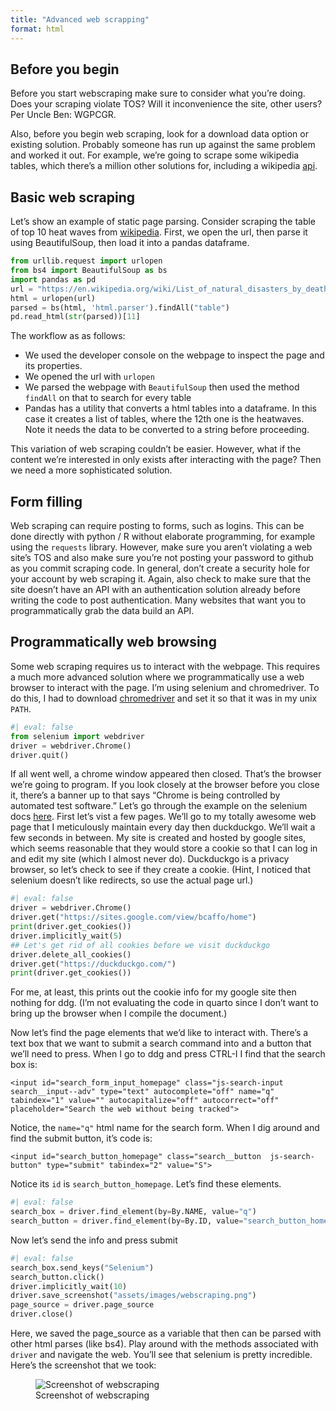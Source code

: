 ```yaml
---
title: "Advanced web scrapping"
format: html
---
```


## Before you begin

Before you start webscraping make sure to consider what you're doing. Does your scraping violate TOS? Will it inconvenience the site, other users? Per Uncle Ben: WGPCGR.

Also, before you begin web scraping, look for a download data option or existing solution. Probably someone has run up against the same problem and worked it out. For example, we're going to scrape some wikipedia tables, which there's a million other solutions for, including a wikipedia [api](https://www.mediawiki.org/wiki/API:Main_page).

## Basic web scraping

Let's show an example of static page parsing. Consider scraping the table of top 10 heat waves from [wikipedia](https://en.wikipedia.org/wiki/List_of_natural_disasters_by_death_toll). First, we open the url, then parse it using BeautifulSoup, then load it into a pandas dataframe.


```python
from urllib.request import urlopen
from bs4 import BeautifulSoup as bs
import pandas as pd
url = "https://en.wikipedia.org/wiki/List_of_natural_disasters_by_death_toll"
html = urlopen(url)
parsed = bs(html, 'html.parser').findAll("table")
pd.read_html(str(parsed))[11]
```

The workflow as as follows:

+ We used the developer console on the webpage to inspect the page and its properties.
+ We opened the url with `urlopen`
+ We parsed the webpage with `BeautifulSoup` then used the method `findAll` on that to search for every table
+ Pandas has a utility that converts a html tables into a dataframe. In this case it creates a list of tables, where the 12th one is the heatwaves. Note it needs the data to be converted to a string before proceeding.

This variation of web scraping couldn't be easier. However, what if the content we're interested in only exists after interacting with the page? Then we need a more sophisticated solution.

## Form filling
Web scraping can require posting to forms, such as logins. This can be done directly with python / R without elaborate programming, for example using the `requests` library. However, make sure you aren't violating a web site's TOS and also make sure you're not posting your password to github as you commit scraping code. In general, don't create a security hole for your account by web scraping it. Again, also check to make sure that the site doesn't have an API with an authentication solution already before writing the code to post authentication. Many websites that want you to programmatically grab the data build an API.

## Programmatically web browsing

Some web scraping requires us to interact with the webpage. This requires a much more advanced solution where we programmatically use a web browser to interact with the page. I'm using selenium and chromedriver. To do this, I had to download [chromedriver](https://chromedriver.chromium.org/downloads) and set it so that it was in my unix `PATH`.


```python
#| eval: false
from selenium import webdriver
driver = webdriver.Chrome()
driver.quit()
```

If all went well, a chrome window appeared then closed. That's the browser we're going to program. If you look closely at the browser before you close it, there's a banner up to that says "Chrome is being controlled by automated test software." Let's go through the example on the selenium docs [here](https://www.selenium.dev/documentation/webdriver/getting_started/first_script/). First let's vist a few pages. We'll go to my totally awesome web page that I meticulously maintain every day then duckduckgo. We'll wait a few seconds in between.
My site is created and hosted by google sites, which seems reasonable that they would store a cookie so that I can log in and edit my site (which I almost never do). Duckduckgo is a privacy browser, so let's check to see if they create a cookie. (Hint, I noticed that selenium doesn't like redirects, so use the actual page url.)


```python
#| eval: false
driver = webdriver.Chrome()
driver.get("https://sites.google.com/view/bcaffo/home")
print(driver.get_cookies())
driver.implicitly_wait(5)
## Let's get rid of all cookies before we visit duckduckgo
driver.delete_all_cookies()
driver.get("https://duckduckgo.com/")
print(driver.get_cookies())

```

For me, at least, this prints out the cookie info for my google site then nothing for ddg. (I'm not evaluating the code in quarto since I don't want to bring up the browser when I compile the document.)

Now let's find the page elements that we'd like to interact with. There's a text box that we want to submit a search command into and a button that we'll need to press. When I go to ddg and press CTRL-I I find that the search box is:

```
<input id="search_form_input_homepage" class="js-search-input search__input--adv" type="text" autocomplete="off" name="q" tabindex="1" value="" autocapitalize="off" autocorrect="off" placeholder="Search the web without being tracked">
```

Notice, the `name="q"` html name for the search form. When I dig around and find the submit button, it's code is:

```
<input id="search_button_homepage" class="search__button  js-search-button" type="submit" tabindex="2" value="S">
```

Notice its `id` is `search_button_homepage`. Let's find these elements.

```python
#| eval: false
search_box = driver.find_element(by=By.NAME, value="q")
search_button = driver.find_element(by=By.ID, value="search_button_homepage")
```

Now let's send the info and press submit

```python
#| eval: false
search_box.send_keys("Selenium")
search_button.click()
driver.implicitly_wait(10)
driver.save_screenshot("assets/images/webscraping.png")
page_source = driver.page_source
driver.close()
```

Here, we saved the page_source as a variable that then can be parsed with other html parses (like bs4). Play around with the methods associated with `driver` and navigate the web. You'll see that selenium is pretty incredible. Here's the screenshot that we took:

![Screenshot of webscraping](assets/images/webscraping.png)

